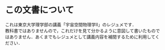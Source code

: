# この文書について {.unnumbered}

これは東京大学理学部の講義「宇宙空間物理学II」のレジュメです．  
教科書ではありませんので，これだけを見て分かるように意図して書いたものではありません．あくまでもレジュメとして講義内容を補間するために利用してください．
